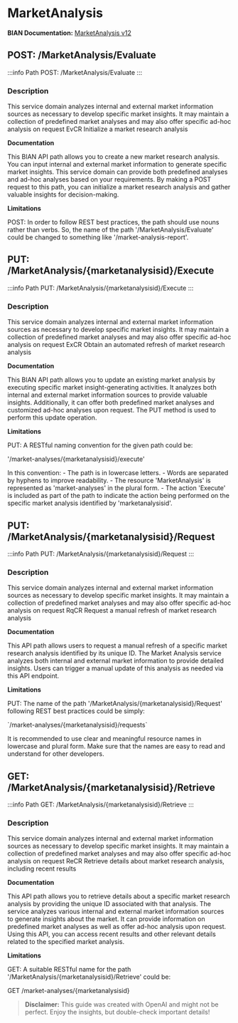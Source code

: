 # MarketAnalysis

**BIAN Documentation:** [MarketAnalysis v12](https://app.swaggerhub.com/apis/BIAN-3/MarketAnalysis/12.0.0)

## POST: /MarketAnalysis/Evaluate

:::info Path
POST: /MarketAnalysis/Evaluate
:::

### Description

This service domain analyzes internal and external market information sources as necessary to develop specific market insights\. It may maintain a collection of predefined market analyses and may also offer specific ad\-hoc analysis on request EvCR Initialize a market research analysis

**Documentation**

This BIAN API path allows you to create a new market research analysis\. You can input internal and external market information to generate specific market insights\. This service domain can provide both predefined analyses and ad\-hoc analyses based on your requirements\. By making a POST request to this path\, you can initialize a market research analysis and gather valuable insights for decision\-making\.

**Limitations**

POST: In order to follow REST best practices\, the path should use nouns rather than verbs\. So\, the name of the path '/MarketAnalysis/Evaluate' could be changed to something like '/market\-analysis\-report'\.

## PUT: /MarketAnalysis/\{marketanalysisid\}/Execute

:::info Path
PUT: /MarketAnalysis/\{marketanalysisid\}/Execute
:::

### Description

This service domain analyzes internal and external market information sources as necessary to develop specific market insights\. It may maintain a collection of predefined market analyses and may also offer specific ad\-hoc analysis on request ExCR Obtain an automated refresh of market research analysis

**Documentation**

This BIAN API path allows you to update an existing market analysis by executing specific market insight\-generating activities\. It analyzes both internal and external market information sources to provide valuable insights\. Additionally\, it can offer both predefined market analyses and customized ad\-hoc analyses upon request\. The PUT method is used to perform this update operation\.

**Limitations**

PUT: A RESTful naming convention for the given path could be:

'/market\-analyses/\{marketanalysisid\}/execute'

In this convention:
\- The path is in lowercase letters\.
\- Words are separated by hyphens to improve readability\.
\- The resource 'MarketAnalysis' is represented as 'market\-analyses' in the plural form\.
\- The action 'Execute' is included as part of the path to indicate the action being performed on the specific market analysis identified by 'marketanalysisid'\.

## PUT: /MarketAnalysis/\{marketanalysisid\}/Request

:::info Path
PUT: /MarketAnalysis/\{marketanalysisid\}/Request
:::

### Description

This service domain analyzes internal and external market information sources as necessary to develop specific market insights\. It may maintain a collection of predefined market analyses and may also offer specific ad\-hoc analysis on request RqCR Request a manual refresh of market research analysis

**Documentation**

This API path allows users to request a manual refresh of a specific market research analysis identified by its unique ID\. The Market Analysis service analyzes both internal and external market information to provide detailed insights\. Users can trigger a manual update of this analysis as needed via this API endpoint\.

**Limitations**

PUT: The name of the path '/MarketAnalysis/\{marketanalysisid\}/Request' following REST best practices could be simply: 

\`/market\-analyses/\{marketanalysisid\}/requests\` 

It is recommended to use clear and meaningful resource names in lowercase and plural form\. Make sure that the names are easy to read and understand for other developers\.

## GET: /MarketAnalysis/\{marketanalysisid\}/Retrieve

:::info Path
GET: /MarketAnalysis/\{marketanalysisid\}/Retrieve
:::

### Description

This service domain analyzes internal and external market information sources as necessary to develop specific market insights\. It may maintain a collection of predefined market analyses and may also offer specific ad\-hoc analysis on request ReCR Retrieve details about market research analysis\, including recent results

**Documentation**

This API path allows you to retrieve details about a specific market research analysis by providing the unique ID associated with that analysis\. The service analyzes various internal and external market information sources to generate insights about the market\. It can provide information on predefined market analyses as well as offer ad\-hoc analysis upon request\. Using this API\, you can access recent results and other relevant details related to the specified market analysis\.

**Limitations**

GET: A suitable RESTful name for the path '/MarketAnalysis/\{marketanalysisid\}/Retrieve' could be:

GET /market\-analyses/\{marketanalysisid\}

> **Disclaimer:** This guide was created with OpenAI and might not be perfect. Enjoy the insights, but double-check important details!
